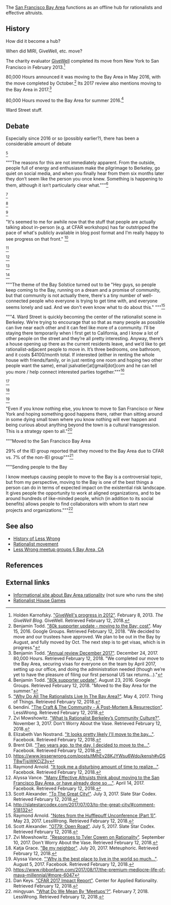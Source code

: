 The [[wikipedia:San Francisco Bay Area|San Francisco Bay Area]] functions as an offline hub for rationalists and effective altruists.

==History==

How did it become a hub?

When did MIRI, GiveWell, etc. move?

The charity evaluator [[wikipedia:GiveWell|GiveWell]] completed its move from New York to San Francisco in February 2013.<ref>Holden Karnofsky. [https://blog.givewell.org/2013/02/08/givewells-progress-in-2012/ "GiveWell's progress in 2012"]. February 8, 2013. ''The GiveWell Blog''. GiveWell. Retrieved February 12, 2018.</ref>

80,000 Hours announced it was moving to the Bay Area in May 2016, with the move completed by October.<ref>Benjamin Todd. [https://groups.google.com/forum/#!msg/80k_updates/jAZNlgEhSsM/YIztgo9kAAAJ "80k supporter update - moving to the Bay; cost"]. May 15, 2016. Google Groups. Retrieved February 12, 2018. "We decided to move and our trustees have approved. We plan to be out in the Bay by August, and fully moved by Oct. The next step is to get visas, which is in progress."</ref> Its 2017 review also mentions moving to the Bay Area in 2017.<ref>Benjamin Todd. [https://80000hours.org/2017/12/annual-review/ "Annual review December 2017"]. December 24, 2017. 80,000 Hours. Retrieved February 12, 2018. "We completed our move to the Bay Area, securing visas for everyone on the team by April 2017, setting up our office, and doing the administration needed (though we’re yet to have the pleasure of filing our first personal US tax returns…)."</ref>

80,000 Hours moved to the Bay Area for summer 2016.<ref>Benjamin Todd. [https://groups.google.com/forum/#!msg/80k_updates/RxRGOUF0ii4/TTUsGDgyDAAJ "80k supporter update"]. August 23, 2016. Google Groups. Retrieved February 12, 2018. "Moved to the Bay Area for the summer."</ref>

Ward Street stuff.

==Debate==

Especially since 2016 or so (possibly earlier?), there has been a considerable amount of debate

<ref>[https://thingofthings.wordpress.com/2017/05/03/why-do-all-the-rationalists-live-in-the-bay-area/ "Why Do All The Rationalists Live In The Bay Area?"]. May 4, 2017. Thing of Things. Retrieved February 12, 2018.</ref>

"""The reasons for this are not immediately apparent. From the outside, people full of energy and enthusiasm make the pilgrimage to Berkeley, go quiet on social media, and when you finally hear from them six months later they don’t seem like the person you once knew. Something is happening to them, although it isn’t particularly clear what."""<ref>bendini. [https://www.lesserwrong.com/posts/wmEcNP3KFEGPZaFJk/the-craft-and-the-community-a-post-mortem-and-resurrection "The Craft & The Community - A Post-Mortem & Resurrection"]. LessWrong. Retrieved February 12, 2018.</ref>

<ref>Zvi Mowshowitz. [https://thezvi.wordpress.com/2017/08/12/what-is-rationalist-berkleys-community-culture/ "What Is Rationalist Berkeley’s Community Culture?"]. November 3, 2017. Don't Worry About the Vase. Retrieved February 12, 2018.</ref>

<ref>Elizabeth Van Nostrand. [https://www.facebook.com/li.van.nostrand/posts/10102872753725305 "It looks pretty likely I'll move to the bay..."]. Facebook. Retrieved February 12, 2018.</ref>

<ref>Brent Dill. [https://www.facebook.com/ialdabaoth/posts/10208221491793885 "Two years ago, to the day, I decided to move to the..."]. Facebook. Retrieved February 12, 2018.</ref>

"It's seemed to me for awhile now that the stuff that people are actually talking about in-person (e.g. at CFAR workshops) has far outstripped the pace of what's publicly available in blog post format and I'm really happy to see progress on that front." <ref>https://www.lesserwrong.com/posts/tMhEv28KJYWsu6Wdo/kensh#vDST8wTjsiWKCjZ3y</ref>

<ref>Raymond Arnold. [https://www.facebook.com/raymond.arnold.5/posts/10211225174359187 "It took me a disturbing amount of time to realize..."]. Facebook. Retrieved February 12, 2018.</ref>

<ref>Alyssa Vance. [https://www.facebook.com/groups/effective.altruists/permalink/1366133853442968/ "Many Effective Altruists think about moving to the San Francisco Bay Area, or have already done so …"]. April 14, 2017. Facebook. Retrieved February 12, 2018.</ref>

<ref>Scott Alexander. [http://slatestarcodex.com/2017/07/03/to-the-great-city/ "To The Great City!"]. July 3, 2017. Slate Star Codex. Retrieved February 12, 2018.</ref>

<ref>http://slatestarcodex.com/2017/07/03/to-the-great-city/#comment-518132</ref>

"""The theme of the Bay Solstice turned out to be "Hey guys, so people keep coming to the Bay, running on a dream and a promise of community, but that community is not actually there, there's a tiny number of well-connected people who everyone is trying to get time with, and everyone seems lonely and sad. And we don't even know what to do about this." """<ref>Raymond Arnold. [http://lesswrong.com/lw/p1f/notes_from_the_hufflepuff_unconference_part_1/ "Notes from the Hufflepuff Unconference (Part 1)"]. May 23, 2017. LessWrong. Retrieved February 12, 2018.</ref>

"""4. Ward Street is quickly becoming the center of the rationalist scene in Berkeley. We’re trying to encourage that so that as many people as possible can live near each other and it can feel like more of a community. I’ll be staying there temporarily when I first get to California, and I know a lot of other people on the street and they’re all pretty interesting. Anyway, there’s a house opening up there as the current residents leave, and we’d like to get rationalist-adjacent people to move in. It’s three bedrooms, one bathroom, and it costs $4100/month total. If interested (either in renting the whole house with friends/family, or in just renting one room and hoping two other people want the same), email jsalvatier[at]gmail[dot]com and he can tell you more / help connect interested parties together."""<ref>Scott Alexander. [http://slatestarcodex.com/2017/07/03/ot79-open-road/ "OT79: Open Road"]. July 5, 2017. Slate Star Codex. Retrieved February 12, 2018.</ref>

<ref>Zvi Mowshowitz. [https://thezvi.wordpress.com/2017/04/04/responses-to-tyler-cohen-on-rationality/ "Responses to Tyler Cowen on Rationality"]. September 10, 2017. Don't Worry About the Vase. Retrieved February 12, 2018.</ref>

<ref>Katja Grace. [https://meteuphoric.wordpress.com/2017/07/20/be-my-neighbor/ "Be my neighbor"]. July 20, 2017. Meteuphoric. Retrieved February 12, 2018.</ref>

<ref>Alyssa Vance. [https://www.facebook.com/alyssamvance/posts/10214122240439702 "'Why is the best place to live in the world so much..."]. August 5, 2017. Facebook. Retrieved February 12, 2018.</ref>

"Even if you know nothing else, you know to move to San Francisco or New York and hoping something good happens there, rather than sitting around in some dying small town where you know nothing will ever happen and being curious about anything beyond the town is a cultural transgression. This is a strategy open to all."<ref>https://www.ribbonfarm.com/2017/08/17/the-premium-mediocre-life-of-maya-millennial/#more-6047</ref>

"""Moved to the San Francisco Bay Area

29% of the IEI group reported that they moved to the Bay Area due to CFAR vs. 7% of the non-IEI group"""<ref>Dan Keys. [http://www.rationality.org/resources/updates/2017/cfar-2017-impact-report "CFAR 2017 Impact Report"]. Center for Applied Rationality. Retrieved February 12, 2018.</ref>

"""Sending people to the Bay

I know meetups causing people to move to the Bay is a controversial topic, but from my perspective, moving to the Bay is one of the best things a person can do in terms of expected impact on the existential risk landscape. It gives people the opportunity to work at aligned organizations, and to be around hundreds of like-minded people, which (in addition to its social benefits) allows people to find collaborators with whom to start new projects and organizations."""<ref>mingyuan. [https://www.lesserwrong.com/posts/bDnFhJBcLQvCY3vJW/what-do-we-mean-by-meetups "What Do We Mean By 'Meetups'?"]. February 7, 2018. LessWrong. Retrieved February 12, 2018.</ref>

==See also==

* [[History of Less Wrong]]
* [[Rationalist movement]]
* [[Less Wrong meetup groups#Bay Area, CA|Less Wrong meetup groups § Bay Area, CA]]

==References==

<references/>

==External links==

* [http://www.bayrationality.com/ Informational site about Bay Area rationality] (not sure who runs the site)
* [http://www.rationalistgames.org/ Rationalist House Games]
